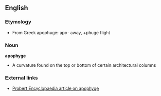 ==English==
=== Etymology ===
*From Greek apophugē: apo- away, +phugē flight
=== Noun ===
'''apophyge'''
*A curvature found on the top or bottom of certain architectural columns
=== External links ===
*[http://www.probertencyclopaedia.com/T.HTM Probert Encyclopaedia article on apophyge]
{{Pedialite}}
